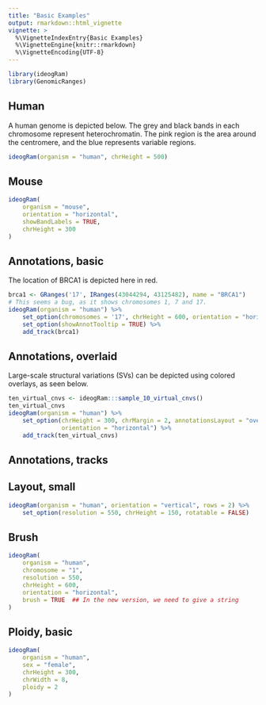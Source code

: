 ---
title: "Basic Examples"
output: rmarkdown::html_vignette
vignette: >
  %\VignetteIndexEntry{Basic Examples}
  %\VignetteEngine{knitr::rmarkdown}
  %\VignetteEncoding{UTF-8}
---

```{r}
library(ideogRam)
library(GenomicRanges)
```

## Human

A human genome is depicted below. The grey and black bands in each chromosome represent heterochromatin. The pink region is the area around the centromere, and the blue represents variable regions. 

```{r}
ideogRam(organism = "human", chrHeight = 500)
```

## Mouse

```{r}
ideogRam(
    organism = "mouse",
    orientation = "horizontal",
    showBandLabels = TRUE,
    chrHeight = 300
)
```

## Annotations, basic

The location of BRCA1 is depicted here in red.

```{r}
brca1 <- GRanges('17', IRanges(43044294, 43125482), name = "BRCA1")
# This seems a bug, as it shows chromosomes 1, 7 and 17.
ideogRam(organism = "human") %>%
    set_option(chromosomes = '17', chrHeight = 600, orientation = "horizontal") %>%
    set_option(showAnnotTooltip = TRUE) %>%
    add_track(brca1)
```

## Annotations, overlaid

Large-scale structural variations (SVs) can be depicted using colored overlays, as seen below.

```{r}
ten_virtual_cnvs <- ideogRam:::sample_10_virtual_cnvs()
ten_virtual_cnvs
ideogRam(organism = "human") %>%
    set_option(chrHeight = 300, chrMargin = 2, annotationsLayout = "overlay",
               orientation = "horizontal") %>%
    add_track(ten_virtual_cnvs)
```

## Annotations, tracks


## Layout, small


```{r}
ideogRam(organism = "human", orientation = "vertical", rows = 2) %>%
    set_option(resolution = 550, chrHeight = 150, rotatable = FALSE)
```

## Brush

```{r}
ideogRam(
    organism = "human",
    chromosome = "1",
    resolution = 550,
    chrHeight = 600,
    orientation = "horizontal",
    brush = TRUE  ## In the new version, we need to give a string
)
```

## Ploidy, basic

```{r}
ideogRam(
    organism = "human",
    sex = "female",
    chrHeight = 300,
    chrWidth = 8,
    ploidy = 2
)
```

